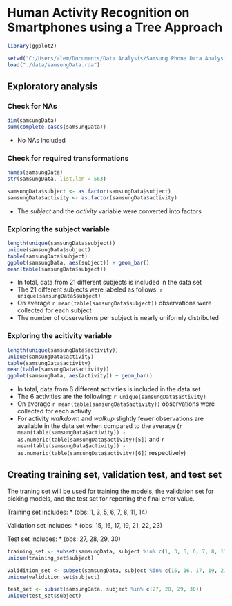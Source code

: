 # Human Activity Recognition on Smartphones using a Tree Approach

```r

library(ggplot2)
```


```r

setwd("C:/Users/alem/Documents/Data Analysis/Samsung Phone Data Analysis")
load("./data/samsungData.rda")
```

## Exploratory analysis

### Check for NAs


```r

dim(samsungData)
sum(complete.cases(samsungData))
```

* No NAs included

### Check for required transformations

```r

names(samsungData)
str(samsungData, list.len = 563)

samsungData$subject <- as.factor(samsungData$subject)
samsungData$activity <- as.factor(samsungData$activity)

```

* The *subject* and the *activity* variable were converted into factors

### Exploring the subject variable

```r

length(unique(samsungData$subject))
unique(samsungData$subject)
table(samsungData$subject)
ggplot(samsungData, aes(subject)) + geom_bar()
mean(table(samsungData$subject))
```

* In total, data from 21 different subjects is included in the data set
* The 21 different subjects were labeled as follows: `r unique(samsungData$subject)`
* On average `r mean(table(samsungData$subject))` observations were collected for each subject
* The number of observations per subject is nearly uniformly distributed

### Exploring the acitivity variable

```r

length(unique(samsungData$activity))
unique(samsungData$activity)
table(samsungData$activity)
mean(table(samsungData$activity))
ggplot(samsungData, aes(activity)) + geom_bar()
```

* In total, data from 6 different activities is included in the data set
* The 6 activities are the following: `r unique(samsungData$activity)`
* On average `r mean(table(samsungData$activity))` observations were collected for each activity
* For activity *walkdown* and *walkup* slightly fewer observations are available in the data set when compared to the average (`r mean(table(samsungData$activity)) - as.numeric(table(samsungData$activity)[5])` and `r mean(table(samsungData$activity)) - as.numeric(table(samsungData$activity)[6])` respectively)

## Creating training set, validation test, and test set

The traning set will be used for training the models, the validation set for picking models, and the test set for reporting the final error value.

Training set includes:
* (obs: 1, 3, 5, 6, 7, 8, 11, 14)

Validation set includes:
* (obs: 15, 16, 17, 19, 21, 22, 23)

Test set includes:
* (obs: 27, 28, 29, 30)

```r

training_set <- subset(samsungData, subject %in% c(1, 3, 5, 6, 7, 8, 11, 14))
unique(training_set$subject)

validition_set <- subset(samsungData, subject %in% c(15, 16, 17, 19, 21, 22, 23))
unique(validition_set$subject)

test_set <- subset(samsungData, subject %in% c(27, 28, 29, 30))
unique(test_set$subject)

```







